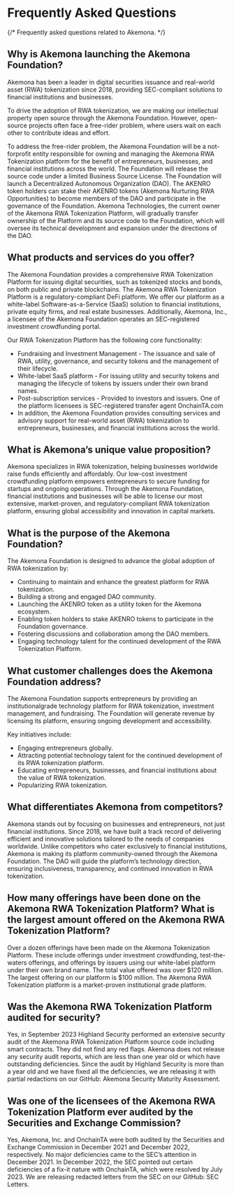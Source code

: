 # Frequently Asked Questions

{/* Frequently asked questions related to Akemona. */}

## Why is Akemona launching the Akemona Foundation?

Akemona has been a leader in digital securities issuance and real-world asset (RWA) tokenization since 2018, providing SEC-compliant solutions to financial institutions and businesses.

To drive the adoption of RWA tokenization, we are making our intellectual property open source through the Akemona Foundation. However, open-source projects often face a free-rider problem, where users wait on each other to contribute ideas and effort.

To address the free-rider problem, the Akemona Foundation will be a not-forprofit entity responsible for owning and managing the Akemona RWA Tokenization platform for the benefit of entrepreneurs, businesses, and financial institutions across the world. The Foundation will release the source code under a limited Business Source License. The Foundation will launch a Decentralized Autonomous Organization (DAO). The AKENRO token holders can stake their AKENRO tokens (Akemona Nurturing RWA Opportunities) to become members of the DAO and participate in the governance of the Foundation. Akemona Technologies, the current owner of the Akemona RWA Tokenization Platform, will gradually transfer ownership of the Platform and its source code to the Foundation, which will oversee its technical development and expansion under the directions of the DAO.

## What products and services do you offer?

The Akemona Foundation provides a comprehensive RWA Tokenization Platform for issuing digital securities, such as tokenized stocks and bonds, on both public and private blockchains. The Akemona RWA Tokenization Platform is a regulatory-compliant DeFi platform. We offer our platform as a white-label Software-as-a-Service (SaaS) solution to financial institutions, private equity firms, and real estate businesses. Additionally, Akemona, Inc., a licensee of the Akemona Foundation operates an SEC-registered investment crowdfunding portal.

Our RWA Tokenization Platform has the following core functionality:

- Fundraising and Investment Management - The issuance and sale of RWA, utility, governance, and security tokens and the management of their lifecycle.
- White-label SaaS platform - For issuing utility and security tokens and managing the lifecycle of tokens by issuers under their own brand names.
- Post-subscription services - Provided to investors and issuers. One of the platform licensees is SEC-registered transfer agent OnchainTA.com
- In addition, the Akemona Foundation provides consulting services and advisory support for real-world asset (RWA) tokenization to entrepreneurs, businesses, and financial institutions across the world.

## What is Akemona’s unique value proposition?

Akemona specializes in RWA tokenization, helping businesses worldwide raise funds efficiently and affordably. Our low-cost investment crowdfunding platform empowers entrepreneurs to secure funding for startups and ongoing operations. Through the Akemona Foundation, financial institutions and businesses will be able to license our most extensive, market-proven, and regulatory-compliant RWA tokenization platform, ensuring global accessibility and innovation in capital markets.

## What is the purpose of the Akemona Foundation?

The Akemona Foundation is designed to advance the global adoption of RWA tokenization by:

- Continuing to maintain and enhance the greatest platform for RWA tokenization.
- Building a strong and engaged DAO community.
- Launching the AKENRO token as a utility token for the Akemona ecosystem.
- Enabling token holders to stake AKENRO tokens to participate in the Foundation governance.
- Fostering discussions and collaboration among the DAO members.
- Engaging technology talent for the continued development of the RWA Tokenization Platform.

## What customer challenges does the Akemona Foundation address?

The Akemona Foundation supports entrepreneurs by providing an institutionalgrade technology platform for RWA tokenization, investment management, and fundraising. The Foundation will generate revenue by licensing its platform, ensuring ongoing development and accessibility.

Key initiatives include:

- Engaging entrepreneurs globally.
- Attracting potential technology talent for the continued development of its RWA tokenization platform.
- Educating entrepreneurs, businesses, and financial institutions about the value of RWA tokenization.
- Popularizing RWA tokenization.

## What differentiates Akemona from competitors?

Akemona stands out by focusing on businesses and entrepreneurs, not just financial institutions. Since 2018, we have built a track record of delivering efficient and innovative solutions tailored to the needs of companies worldwide. Unlike competitors who cater exclusively to financial institutions, Akemona is making its platform community-owned through the Akemona Foundation. The DAO will guide the platform’s technology direction, ensuring inclusiveness, transparency, and continued innovation in RWA tokenization.

## How many offerings have been done on the Akemona RWA Tokenization Platform? What is the largest amount offered on the Akemona RWA Tokenization Platform?

Over a dozen offerings have been made on the Akemona Tokenization Platform. These include offerings under investment crowdfunding, test-the-waters offerings, and offerings by issuers using our white-label platform under their own brand name. The total value offered was over $120 million. The largest offering on our platform is $100 million. The Akemona RWA Tokenization platform is a market-proven institutional grade platform.

## Was the Akemona RWA Tokenization Platform audited for security?

Yes, in September 2023 Highland Security performed an extensive security audit of the Akemona RWA Tokenization Platform source code including smart contracts. They did not find any red flags. Akemona does not release any security audit reports, which are less than one year old or which have outstanding deficiencies. Since the audit by Highland Security is more than a year old and we have fixed all the deficiencies, we are releasing it with partial redactions on our GitHub: Akemona Security Maturity Assessment.

## Was one of the licensees of the Akemona RWA Tokenization Platform ever audited by the Securities and Exchange Commission?

Yes, Akemona, Inc. and OnchainTA were both audited by the Securities and Exchange Commission in December 2021 and December 2022, respectively. No major deficiencies came to the SEC’s attention in December 2021. In December 2022, the SEC pointed out certain deficiencies of a fix-it nature with OnchainTA, which were resolved by July 2023. We are releasing redacted letters from the SEC on our GitHub: SEC Letters.
